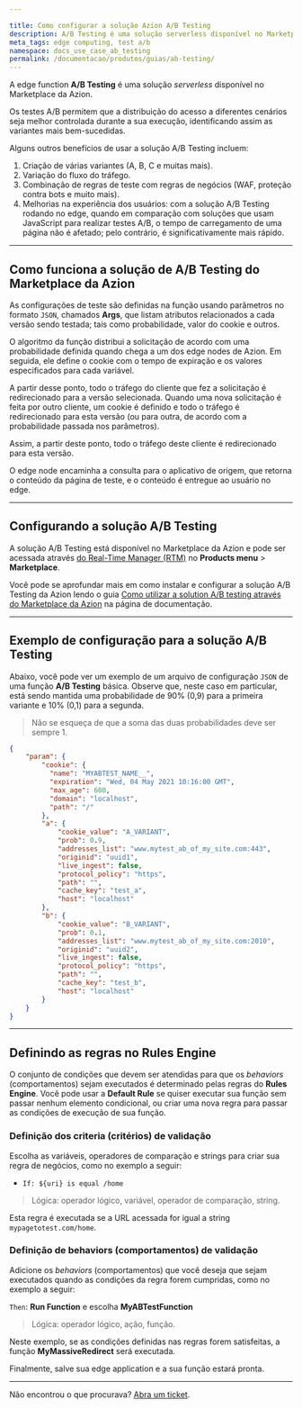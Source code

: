 ```yaml
---

title: Como configurar a solução Azion A/B Testing
description: A/B Testing é uma solução serverless disponível no Marketplace da Azion.
meta_tags: edge computing, test a/b
namespace: docs_use_case_ab_testing
permalink: /documentacao/produtos/guias/ab-testing/
---
```


A edge function **A/B Testing** é uma solução *serverless* disponível no Marketplace da Azion.

Os testes A/B permitem que a distribuição do acesso a diferentes cenários seja melhor controlada durante a sua execução, identificando assim as variantes mais bem-sucedidas.

Alguns outros benefícios de usar a solução A/B ⁠Testing incluem:

1. Criação de várias variantes (A, B, C e muitas mais).
2. Variação do fluxo do tráfego.
3. Combinação de regras de teste com regras de negócios (WAF, proteção contra bots e muito mais).
4. Melhorias na experiência dos usuários: com a solução A/B Testing rodando no edge, quando em comparação com soluções que usam JavaScript para realizar testes A/B, o tempo de carregamento de uma página não é afetado; pelo contrário, é significativamente mais rápido.

---

## Como funciona a solução de A/B Testing do Marketplace da Azion

As configurações de teste são definidas na função usando parâmetros no formato `JSON`, chamados **Args**, que listam atributos relacionados a cada versão sendo testada; tais como probabilidade, valor do cookie e outros.

O algoritmo da função distribui a solicitação de acordo com uma probabilidade definida quando chega a um dos edge nodes de Azion. Em seguida, ele define o cookie com o tempo de expiração e os valores especificados para cada variável.

A partir desse ponto, todo o tráfego do cliente que fez a solicitação é redirecionado para a versão selecionada. Quando uma nova solicitação é feita por outro cliente, um cookie é definido e todo o tráfego é redirecionado para esta versão (ou para outra, de acordo com a probabilidade passada nos parâmetros).

Assim, a partir deste ponto, todo o tráfego deste cliente é redirecionado para esta versão.

O edge node encaminha a consulta para o aplicativo de origem, que retorna o conteúdo da página de teste, e o conteúdo é entregue ao usuário no edge.

---

## Configurando a solução A/B Testing

A solução A/B ⁠Testing está disponível no Marketplace da Azion e pode ser acessada através [do Real-Time Manager (RTM)](https://manager.azion.com/) no **Products menu** > **Marketplace**.

Você pode se aprofundar mais em como instalar e configurar a solução A/B Testing da Azion lendo o guia [Como utilizar a solution A/B testing através do Marketplace da Azion](/pt-br/documentacao/produtos/guias/ab-testing-marketplace/) na página de documentação.

---

## Exemplo de configuração para a solução A/B Testing

Abaixo, você pode ver um exemplo de um arquivo de configuração `JSON` de uma função **A/B Testing** básica. Observe que, neste caso em particular, está sendo mantida uma probabilidade de 90% (0,9) para a primeira variante e 10% (0,1) para a segunda.

> Não se esqueça de que a soma das duas probabilidades deve ser sempre 1.

```json
{
	"param": {
		"cookie": {
          "name": "MYABTEST_NAME__",
          "expiration": "Wed, 04 May 2021 10:16:00 GMT",
          "max_age": 600,
          "domain": "localhost",
          "path": "/"
		},
        "a": {
            "cookie_value": "A_VARIANT",
            "prob": 0.9,
            "addresses_list": "www.mytest_ab_of_my_site.com:443",
            "originid": "uuid1",
            "live_ingest": false,
            "protocol_policy": "https",
            "path": "",
            "cache_key": "test_a",
            "host": "localhost"
        },
        "b": {
            "cookie_value": "B_VARIANT",
            "prob": 0.1,
            "addresses_list": "www.mytest_ab_of_my_site.com:2010",
            "originid": "uuid2",
            "live_ingest": false,
            "protocol_policy": "https",
            "path": "",
            "cache_key": "test_b",
            "host": "localhost"
        }
	}
}
```

---

## Definindo as regras no Rules Engine

O conjunto de condições que devem ser atendidas para que os *behaviors* (comportamentos) sejam executados é determinado pelas regras do **Rules Engine**. Você pode usar a **Default Rule** se quiser executar sua função sem passar nenhum elemento condicional, ou criar uma nova regra para passar as condições de execução de sua função.

### Definição dos criteria (critérios) de validação

Escolha as variáveis, operadores de comparação e strings para criar sua regra de negócios, como no exemplo a seguir:

- `If: ${uri} is equal /home`

> Lógica: operador lógico, variável, operador de comparação, string.

Esta regra é executada se a URL acessada for igual a string `mypagetotest.com/home`.

### Definição de behaviors (comportamentos) de validação

Adicione os *behaviors* (comportamentos) que você deseja que sejam executados quando as condições da regra forem cumpridas, como no exemplo a seguir:

`Then`: **Run Function** e escolha **MyABTestFunction**

> Lógica: operador lógico, ação, função.

Neste exemplo, se as condições definidas nas regras forem satisfeitas, a função **MyMassiveRedirect** será executada.

Finalmente, salve sua edge application e a sua função estará pronta.

---

Não encontrou o que procurava? [Abra um ticket](https://tickets.azion.com/).
